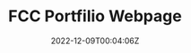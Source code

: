 ---
slug: "fcc-portfilio-webpage"
title: "FCC Portfilio Webpage"
description: "A simple and clean portfolio for a web developer. Practice Responsive Web Design."
techs:
  - "HTML"
  - "Bootstrap"
  - "Sass"
date: "2022-12-09T00:04:06Z"
repoUrl: "https://github.com/PabloPicas0/FCC-Portfilio-Webpage"
homepageUrl: "https://pablopicas0.github.io/FCC-Portfilio-Webpage/"
banner: "./images/banner.png"
---